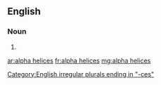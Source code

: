 ==English==

===Noun===
{{head|en|plural}}

# {{plural of|alpha helix|lang=en}}

[[Category:English irregular plurals ending in "-ces"]]

[[ar:alpha helices]]
[[fr:alpha helices]]
[[mg:alpha helices]]